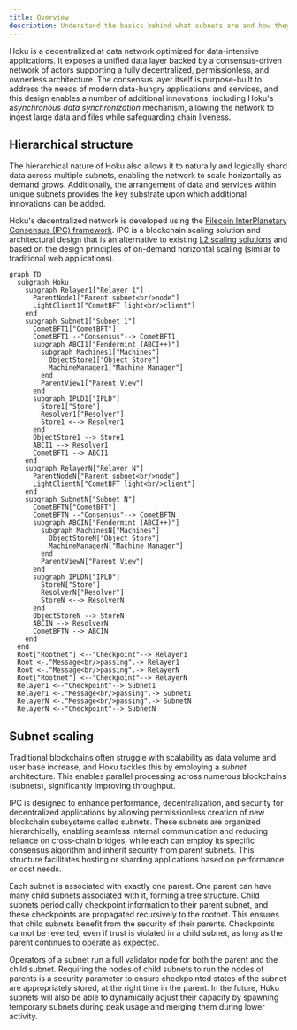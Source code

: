 ```yaml
---
title: Overview
description: Understand the basics behind what subnets are and how they work.
---
```


Hoku is a decentralized at data network optimized for data-intensive applications. It exposes a unified data layer
backed by a consensus-driven network of actors supporting a fully decentralized, permissionless, and ownerless
architecture. The consensus layer itself is purpose-built to address the needs of modern data-hungry applications and
services, and this design enables a number of additional innovations, including Hoku's a*synchronous data
synchronization* mechanism, allowing the network to ingest large data and files while safeguarding chain liveness.

## Hierarchical structure

The hierarchical nature of Hoku also allows it to naturally and logically shard data across multiple subnets, enabling
the network to scale horizontally as demand grows. Additionally, the arrangement of data and services within unique
subnets provides the key substrate upon which additional innovations can be added.

Hoku's decentralized network is developed using the
[Filecoin InterPlanetary Consensus (IPC) framework](https://docs.ipc.space/). IPC is a blockchain scaling solution and
architectural design that is an alternative to existing [L2 scaling solutions](https://l2beat.com/) and based on the
design principles of on-demand horizontal scaling (similar to traditional web applications).

```mermaid
graph TD
  subgraph Hoku
    subgraph Relayer1["Relayer 1"]
      ParentNode1["Parent subnet<br/>node"]
      LightClient1["CometBFT light<br/>client"]
    end
    subgraph Subnet1["Subnet 1"]
      CometBFT1["CometBFT"]
      CometBFT1 --"Consensus"--> CometBFT1
      subgraph ABCI1["Fendermint (ABCI++)"]
        subgraph Machines1["Machines"]
          ObjectStore1["Object Store"]
          MachineManager1["Machine Manager"]
        end
        ParentView1["Parent View"]
      end
      subgraph IPLD1["IPLD"]
        Store1["Store"]
        Resolver1["Resolver"]
        Store1 <--> Resolver1
      end
      ObjectStore1 --> Store1
      ABCI1 --> Resolver1
      CometBFT1 --> ABCI1
    end
    subgraph RelayerN["Relayer N"]
      ParentNodeN["Parent subnet<br/>node"]
      LightClientN["CometBFT light<br/>client"]
    end
    subgraph SubnetN["Subnet N"]
      CometBFTN["CometBFT"]
      CometBFTN --"Consensus"--> CometBFTN
      subgraph ABCIN["Fendermint (ABCI++)"]
        subgraph MachinesN["Machines"]
          ObjectStoreN["Object Store"]
          MachineManagerN["Machine Manager"]
        end
        ParentViewN["Parent View"]
      end
      subgraph IPLDN["IPLD"]
        StoreN["Store"]
        ResolverN["Resolver"]
        StoreN <--> ResolverN
      end
      ObjectStoreN --> StoreN
      ABCIN --> ResolverN
      CometBFTN --> ABCIN
    end
  end
  Root["Rootnet"] <--"Checkpoint"--> Relayer1
  Root <-."Message<br/>passing".-> Relayer1
  Root <-."Message<br/>passing".-> RelayerN
  Root["Rootnet"] <--"Checkpoint"--> RelayerN
  Relayer1 <--"Checkpoint"--> Subnet1
  Relayer1 <-."Message<br/>passing".-> Subnet1
  RelayerN <-."Message<br/>passing".-> SubnetN
  RelayerN <--"Checkpoint"--> SubnetN
```

## Subnet scaling

Traditional blockchains often struggle with scalability as data volume and user base increase, and Hoku tackles this by
employing a _subnet_ architecture. This enables parallel processing across numerous blockchains (subnets), significantly
improving throughput.

IPC is designed to enhance performance, decentralization, and security for decentralized applications by allowing
permissionless creation of new blockchain subsystems called subnets. These subnets are organized hierarchically,
enabling seamless internal communication and reducing reliance on cross-chain bridges, while each can employ its
specific consensus algorithm and inherit security from parent subnets. This structure facilitates hosting or sharding
applications based on performance or cost needs.

Each subnet is associated with exactly one parent. One parent can have many child subnets associated with it, forming a
tree structure. Child subnets periodically checkpoint information to their parent subnet, and these checkpoints are
propagated recursively to the rootnet. This ensures that child subnets benefit from the security of their parents.
Checkpoints cannot be reverted, even if trust is violated in a child subnet, as long as the parent continues to operate
as expected.

Operators of a subnet run a full validator node for both the parent and the child subnet. Requiring the nodes of child
subnets to run the nodes of parents is a security parameter to ensure checkpointed states of the subnet are
appropriately stored, at the right time in the parent. In the future, Hoku subnets will also be able to dynamically
adjust their capacity by spawning temporary subnets during peak usage and merging them during lower activity.
